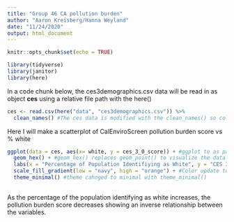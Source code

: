 ```yaml
---
title: "Group 46 CA pollution burden"
author: "Aaron Kreisberg/Hanna Weyland"
date: "11/24/2020"
output: html_document
---
```


```r
knitr::opts_chunk$set(echo = TRUE)

library(tidyverse)
library(janitor)
library(here)
```


In a code chunk below, the ces3demographics.csv data will be read in as object **ces** using a relative file path with the here()

```r
ces <- read.csv(here("data", "ces3demographics.csv")) %>% 
  clean_names() #The ces data is modified with the clean_names() so column names are in lower snake case
```

Here I will make a scatterplot of CalEnviroScreen pollution burden score vs % white
```r
ggplot(data = ces, aes(x= white, y = ces_3_0_score)) + #ggplot to as part of visualizing data
  geom_hex() + #geom_hex() replaces geom_point() to visualize the data
  labs(x = "Percentage of Population Identifiying as White", y = "CES 3.0 Score", title = "CES 3.0 Scores Compared to White Percentage of Population") + #Use labs()to give more descriptive titles 
  scale_fill_gradient(low = "navy", high = "orange") + #Color update to "navy" and "orange" using scale_fill_gradient()
  theme_minimal() #theme cahnged to minimal with theme_minimal()
 
```
As the percentage of the population identifying as white increases, the pollution burden score decreases showing an inverse relationship between the variables. 
